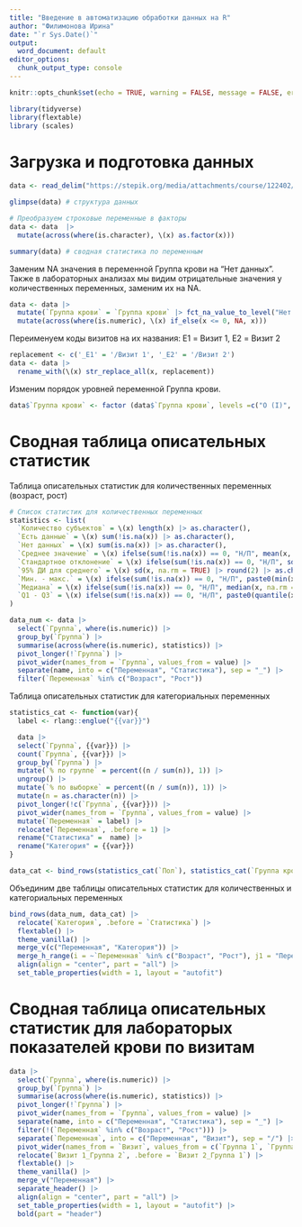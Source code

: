 ```yaml
---
title: "Введение в автоматизацию обработки данных на R"
author: "Филимонова Ирина"
date: "`r Sys.Date()`"
output:
  word_document: default
editor_options:
  chunk_output_type: console
---
```


```r
knitr::opts_chunk$set(echo = TRUE, warning = FALSE, message = FALSE, error = FALSE)

library(tidyverse)
library(flextable)
library (scales)

```

# Загрузка и подготовка данных

```r
data <- read_delim("https://stepik.org/media/attachments/course/122402/data_tsv.tsv")

glimpse(data) # структура данных

# Преобразуем строковые переменные в факторы
data <- data  |> 
  mutate(across(where(is.character), \(x) as.factor(x))) 

summary(data) # сводная статистика по переменным
```

Заменим NA значения в переменной Группа крови на "Нет данных". Также в лабораторных анализах мы видим отрицательные значения у количественных переменных, заменим их на NA.

```r
data <- data |>
  mutate(`Группа крови` = `Группа крови` |> fct_na_value_to_level("Нет данных")) |> 
  mutate(across(where(is.numeric), \(x) if_else(x <= 0, NA, x)))
```

Переименуем коды визитов на их названия: E1 = Визит 1, E2 = Визит 2

```r
replacement <- c('_E1' = '/Визит 1', '_E2' = '/Визит 2')
data <- data |>
  rename_with(\(x) str_replace_all(x, replacement))
```

Изменим порядок уровней переменной Группа крови.

```r
data$`Группа крови` <- factor (data$`Группа крови`, levels =c("O (I)", "A (II)", "B (III)", "AB (IV)", "Нет данных"))
```

# Сводная таблица описательных статистик 

Таблица описательных статистик для количественных переменных (возраст, рост)

```r
# Список статистик для количественных переменных
statistics <- list(
  `Количество субъектов` = \(x) length(x) |> as.character(),
  `Есть данные` = \(x) sum(!is.na(x)) |> as.character(),
  `Нет данных` = \(x) sum(is.na(x)) |> as.character(),
  `Среднее значение` = \(x) ifelse(sum(!is.na(x)) == 0, "Н/П", mean(x, na.rm = TRUE) |> round(2) |> as.character()),
  `Стандартное отклонение` = \(x) ifelse(sum(!is.na(x)) == 0, "Н/П", sd(x, na.rm = TRUE) |> round(2) |> as.character()),
  `95% ДИ для среднего` = \(x) sd(x, na.rm = TRUE) |> round(2) |> as.character(),
  `Мин. - макс.` = \(x) ifelse(sum(!is.na(x)) == 0, "Н/П", paste0(min(x, na.rm = TRUE) |> round(2), " - ", max(x, na.rm = TRUE) |> round(2))),
  `Медиана` = \(x) ifelse(sum(!is.na(x)) == 0, "Н/П", median(x, na.rm = TRUE) |> round(2) |> as.character()),
  `Q1 - Q3` = \(x) ifelse(sum(!is.na(x)) == 0, "Н/П", paste0(quantile(x, 0.25, na.rm = TRUE) |> round(2), " - ", quantile(x, 0.75, na.rm = TRUE) |> round(2)))
)

data_num <- data |> 
  select(`Группа`, where(is.numeric)) |>
  group_by(`Группа`) |>
  summarise(across(where(is.numeric), statistics)) |>
  pivot_longer(!`Группа`) |>
  pivot_wider(names_from = `Группа`, values_from = value) |> 
  separate(name, into = c("Переменная", "Статистика"), sep = "_") |> 
  filter(`Переменная` %in% c("Возраст", "Рост"))
```

Таблица описательных статистик для категориальных переменных

```r
statistics_cat <- function(var){
  label <- rlang::englue("{{var}}")

  data |> 
  select(`Группа`, {{var}}) |>
  count(`Группа`, {{var}}) |> 
  group_by(`Группа`) |>
  mutate(`% по группе` = percent((n / sum(n)), 1)) |> 
  ungroup() |> 
  mutate(`% по выборке` = percent((n / sum(n)), 1)) |>
  mutate(n = as.character(n)) |> 
  pivot_longer(!c(`Группа`, {{var}})) |> 
  pivot_wider(names_from = `Группа`, values_from = value) |> 
  mutate(`Переменная` = label) |> 
  relocate(`Переменная`, .before = 1) |> 
  rename("Статистика" =  name) |> 
  rename("Категория" = {{var}}) 
}

data_cat <- bind_rows(statistics_cat(`Пол`), statistics_cat(`Группа крови`))
```

Объединим две таблицы описательных статистик для количественных и категориальных переменных

```r
bind_rows(data_num, data_cat) |> 
  relocate(`Категория`, .before = `Статистика`) |> 
  flextable() |> 
  theme_vanilla() |>
  merge_v(c("Переменная", "Категория")) |> 
  merge_h_range(i = ~`Переменная` %in% c("Возраст", "Рост"), j1 = "Переменная", j2 = "Категория") |> 
  align(align = "center", part = "all") |>
  set_table_properties(width = 1, layout = "autofit")
```

# Сводная таблица описательных статистик для лабораторых показателей крови по визитам

```r
data |> 
  select(`Группа`, where(is.numeric)) |>
  group_by(`Группа`) |>
  summarise(across(where(is.numeric), statistics)) |>
  pivot_longer(!`Группа`) |>
  pivot_wider(names_from = `Группа`, values_from = value) |> 
  separate(name, into = c("Переменная", "Статистика"), sep = "_") |> 
  filter(!(`Переменная` %in% c("Возраст", "Рост"))) |> 
  separate(`Переменная`, into = c("Переменная", "Визит"), sep = "/") |> 
  pivot_wider(names_from = `Визит`, values_from = c(`Группа 1`, `Группа 2`), names_glue = "{`Визит`}_{.value}") |> 
  relocate(`Визит 1_Группа 2`, .before = `Визит 2_Группа 1`) |> 
  flextable() |> 
  theme_vanilla() |> 
  merge_v("Переменная") |> 
  separate_header() |> 
  align(align = "center", part = "all") |>
  set_table_properties(width = 1, layout = "autofit") |> 
  bold(part = "header")
```
